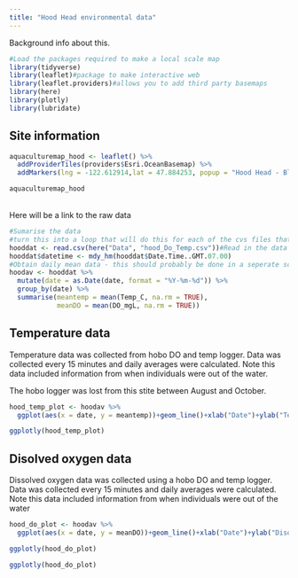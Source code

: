 ```yaml
---
title: "Hood Head environmental data"
---
```


Background info about this. 


```r
#Load the packages required to make a local scale map
library(tidyverse)
library(leaflet)#package to make interactive web
library(leaflet.providers)#allows you to add third party basemaps
library(here)
library(plotly)
library(lubridate)
```

## Site information

```r
aquaculturemap_hood <- leaflet() %>% 
  addProviderTiles(providers$Esri.OceanBasemap) %>%
  addMarkers(lng = -122.612914,lat = 47.884253, popup = "Hood Head - Blue Dot Sea Farm") #Hood Head
```

```r
aquaculturemap_hood
```

<Br>Here will be a link to the raw data<Br>

```r
#Sumarise the data
#turn this into a loop that will do this for each of the cvs files that I have in the data folder
hooddat <- read.csv(here("Data", "hood_Do_Temp.csv"))#Read in the data
hooddat$datetime <- mdy_hm(hooddat$Date.Time..GMT.07.00)
#Obtain daily mean data - this should probably be done in a seperate script and this should be saved for the website only
hoodav <- hooddat %>%
  mutate(date = as.Date(date, format = "%Y-%m-%d")) %>%
  group_by(date) %>%
  summarise(meantemp = mean(Temp_C, na.rm = TRUE),
            meanDO = mean(DO_mgL, na.rm = TRUE))
```


## Temperature data

Temperature data was collected from hobo DO and temp logger.  Data was collected every 15 minutes and daily averages were calculated. Note this data included information from when individuals were out of the water. <Br>

The hobo logger was lost from this stite between August and October.

```r
hood_temp_plot <- hoodav %>% 
  ggplot(aes(x = date, y = meantemp))+geom_line()+xlab("Date")+ylab("Temperature (°C)")+theme_bw()

```

```r
ggplotly(hood_temp_plot)
```

## Disolved oxygen data

Dissolved oxygen data was collected using a hobo DO and temp logger. Data was collected every 15 minutes and daily averages were calculated. Note this data included information from when individuals were out of the water

```r
hood_do_plot <- hoodav %>% 
  ggplot(aes(x = date, y = meanDO))+geom_line()+xlab("Date")+ylab("Disolved oxygen (mg/L)")+theme_bw()

ggplotly(hood_do_plot)

```

```r
ggplotly(hood_do_plot)
```




